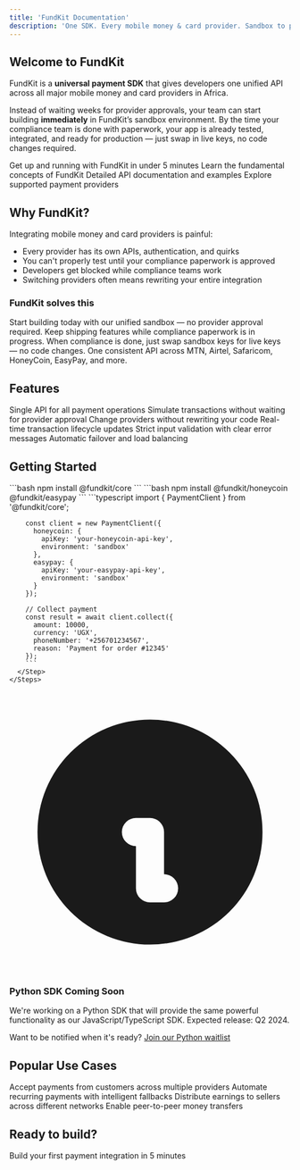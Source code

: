 ```yaml
---
title: 'FundKit Documentation'
description: 'One SDK. Every mobile money & card provider. Sandbox to production without rewrites.'
---
```


## Welcome to FundKit

FundKit is a **universal payment SDK** that gives developers one unified API across all major mobile money and card providers in Africa.

Instead of waiting weeks for provider approvals, your team can start building **immediately** in FundKit’s sandbox environment. By the time your compliance team is done with paperwork, your app is already tested, integrated, and ready for production — just swap in live keys, no code changes required.

<CardGroup cols={2}>
  <Card title="Quick Start" icon="rocket" href="/quickstart">
    Get up and running with FundKit in under 5 minutes
  </Card>
  <Card title="Core Concepts" icon="lightbulb" href="/core/payment-client">
    Learn the fundamental concepts of FundKit
  </Card>
  <Card title="API Reference" icon="code" href="/api-reference/payment-client">
    Detailed API documentation and examples
  </Card>
  <Card title="Providers" icon="plug" href="/providers/honeycoin">
    Explore supported payment providers
  </Card>
</CardGroup>

## Why FundKit?

Integrating mobile money and card providers is painful:

- Every provider has its own APIs, authentication, and quirks
- You can't properly test until your compliance paperwork is approved
- Developers get blocked while compliance teams work
- Switching providers often means rewriting your entire integration

### FundKit solves this

<AccordionGroup>
  <Accordion icon="rocket" title="Simulate payments instantly">
    Start building today with our unified sandbox — no provider approval required.
  </Accordion>

<Accordion icon="hammer" title="Unblock your developers">
  Keep shipping features while compliance paperwork is in progress.
</Accordion>

<Accordion icon="key" title="Zero-rewrite production switch">
  When compliance is done, just swap sandbox keys for live keys — no code changes.
</Accordion>

  <Accordion icon="globe" title="Universal API layer">
    One consistent API across MTN, Airtel, Safaricom, HoneyCoin, EasyPay, and more.
  </Accordion>
</AccordionGroup>

## Features

<CardGroup cols={3}>
  <Card icon="check" title="Unified Collections & Payouts">
    Single API for all payment operations
  </Card>
  <Card icon="flask" title="Instant Sandbox Testing">
    Simulate transactions without waiting for provider approval
  </Card>
  <Card icon="arrows-rotate" title="Easy Provider Switching">
    Change providers without rewriting your code
  </Card>
  <Card icon="webhook" title="Webhook Support">
    Real-time transaction lifecycle updates
  </Card>
  <Card icon="shield" title="Built-in Validation">
    Strict input validation with clear error messages
  </Card>
  <Card icon="chart-line" title="Smart Provider Selection">
    Automatic failover and load balancing
  </Card>
</CardGroup>

## Getting Started

<Tabs>
  <Tab title="JavaScript/TypeScript">
    <Steps>
      <Step title="Install FundKit Core">
        ```bash
        npm install @fundkit/core
        ```
      </Step>
      <Step title="Choose Your Providers">
        ```bash
        npm install @fundkit/honeycoin @fundkit/easypay
        ```
      </Step>
      <Step title="Start Building">
        ```typescript
        import { PaymentClient } from '@fundkit/core';

        const client = new PaymentClient({
          honeycoin: {
            apiKey: 'your-honeycoin-api-key',
            environment: 'sandbox'
          },
          easypay: {
            apiKey: 'your-easypay-api-key',
            environment: 'sandbox'
          }
        });

        // Collect payment
        const result = await client.collect({
          amount: 10000,
          currency: 'UGX',
          phoneNumber: '+256701234567',
          reason: 'Payment for order #12345'
        });
        ```
      </Step>
    </Steps>
  </Tab>
  
  <Tab title="Python">
    <div className="rounded-lg border border-blue-200 bg-blue-50 p-4">
      <div className="flex">
        <div className="flex-shrink-0">
          <svg className="h-5 w-5 text-blue-400" viewBox="0 0 20 20" fill="currentColor">
            <path fillRule="evenodd" d="M18 10a8 8 0 11-16 0 8 8 0 0116 0zm-7-4a1 1 0 11-2 0 1 1 0 012 0zM9 9a1 1 0 000 2v3a1 1 0 001 1h1a1 1 0 100-2v-3a1 1 0 00-1-1H9z" clipRule="evenodd" />
          </svg>
        </div>
        <div className="ml-3">
          <h3 className="text-sm font-medium text-blue-800">
            Python SDK Coming Soon
          </h3>
          <div className="mt-2 text-sm text-blue-700">
            <p>
              We're working on a Python SDK that will provide the same powerful functionality as our JavaScript/TypeScript SDK. 
              Expected release: Q2 2024.
            </p>
            <p className="mt-2">
              Want to be notified when it's ready? <a href="mailto:python@fundkit.dev" className="font-medium underline">Join our Python waitlist</a>
            </p>
          </div>
        </div>
      </div>
    </div>
  </Tab>
</Tabs>

## Popular Use Cases

<CardGroup cols={2}>
  <Card title="E-commerce Checkout" icon="shopping-cart" href="/examples/ecommerce">
    Accept payments from customers across multiple providers
  </Card>
  <Card title="Subscription Billing" icon="calendar" href="/examples/subscriptions">
    Automate recurring payments with intelligent fallbacks
  </Card>
  <Card title="Marketplace Payouts" icon="users" href="/examples/marketplace">
    Distribute earnings to sellers across different networks
  </Card>
  <Card title="P2P Transfers" icon="exchange" href="/examples/p2p">
    Enable peer-to-peer money transfers
  </Card>
</CardGroup>

## Ready to build?

<Card title="Start with the Quickstart Guide" icon="play" href="/quickstart">
  Build your first payment integration in 5 minutes
</Card>
